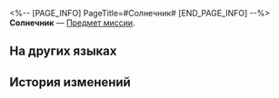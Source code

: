 <%-- [PAGE_INFO]
PageTitle=#Солнечник#
[END_PAGE_INFO] --%>
{{Предмет Инфобокс
|id          = 140118
|Изображение = Предмет Солнечник.png
|Тип         = Предмет миссии
|Инвентарь   = Миссии
|Редкость    = 3
|Эффект      = 
|Описание    = Прелестный оранжево-жёлтый маленький цветок, похожий на солнце.
}}
{{Описание|''«От одного взгляда на него становится тепло на душе».''}}
'''Солнечник''' — [[Предмет миссии]].

==На других языках==
{{На других языках
|en   = Sunshine
|zhs  = 暖阳花
|zht  = 暖陽花
|ja   = 暖陽花
|ko   = 햇살꽃
|es   = Mirasol cálido
|fr   = Rayon-de-soleil
|ru   = Солнечник
|th   = Sunshine
|vi   = Hoa Nắng Ấm
|de   = Sonnenschein
|id   = Sunshine
|pt   = Luz-Do-Sol
}}

==История изменений==
{{История изменений|3.5}}